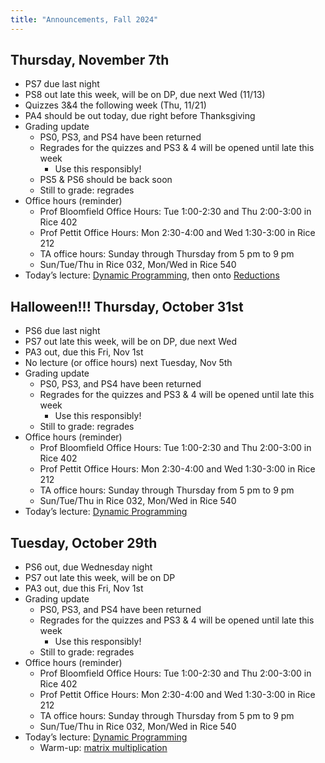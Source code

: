 ```yaml
---
title: "Announcements, Fall 2024"
---
```


::: {.announcements}
# Thursday, November 7th

- PS7 due last night
- PS8 out late this week, will be on DP, due next Wed (11/13)
- Quizzes 3&4 the following week (Thu, 11/21)
- PA4 should be out today, due right before Thanksgiving
- Grading update
	- PS0, PS3, and PS4 have been returned
	- Regrades for the quizzes and PS3 & 4 will be opened until late this week
		- Use this responsibly!
	- PS5 & PS6 should be back soon
	- Still to grade: regrades
- Office hours (reminder)
	- Prof Bloomfield Office Hours: Tue 1:00-2:30 and Thu 2:00-3:00 in Rice 402
	- Prof Pettit Office Hours: Mon 2:30-4:00 and Wed 1:30-3:00 in Rice 212
	- TA office hours: Sunday through Thursday from 5 pm to 9 pm
	- Sun/Tue/Thu in Rice 032, Mon/Wed in Rice 540
- Today's lecture: [Dynamic Programming](dp.html), then onto [Reductions](reductions.html)
:::



::: {.announcements}
# Halloween!!! Thursday, October 31st

- PS6 due last night
- PS7 out late this week, will be on DP, due next Wed
- PA3 out, due this Fri, Nov 1st
- No lecture (or office hours) next Tuesday, Nov 5th
- Grading update
	- PS0, PS3, and PS4 have been returned
	- Regrades for the quizzes and PS3 & 4 will be opened until late this week
		- Use this responsibly!
	- Still to grade: regrades
- Office hours (reminder)
	- Prof Bloomfield Office Hours: Tue 1:00-2:30 and Thu 2:00-3:00 in Rice 402
	- Prof Pettit Office Hours: Mon 2:30-4:00 and Wed 1:30-3:00 in Rice 212
	- TA office hours: Sunday through Thursday from 5 pm to 9 pm
	- Sun/Tue/Thu in Rice 032, Mon/Wed in Rice 540
- Today's lecture: [Dynamic Programming](dp.html)
:::



::: {.announcements}
# Tuesday, October 29th

- PS6 out, due Wednesday night
- PS7 out late this week, will be on DP
- PA3 out, due this Fri, Nov 1st
- Grading update
	- PS0, PS3, and PS4 have been returned
	- Regrades for the quizzes and PS3 & 4 will be opened until late this week
		- Use this responsibly!
	- Still to grade: regrades
- Office hours (reminder)
	- Prof Bloomfield Office Hours: Tue 1:00-2:30 and Thu 2:00-3:00 in Rice 402
	- Prof Pettit Office Hours: Mon 2:30-4:00 and Wed 1:30-3:00 in Rice 212
	- TA office hours: Sunday through Thursday from 5 pm to 9 pm
	- Sun/Tue/Thu in Rice 032, Mon/Wed in Rice 540
- Today's lecture: [Dynamic Programming](dp.html)
	- Warm-up: [matrix multiplication](dp.html#/warm-up-2)
:::
